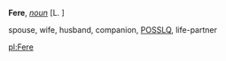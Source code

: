 {{rfc}}
'''Fere''', ''[[noun (part of speech)|noun]]'' [L. ]

spouse, wife, husband, companion, [[POSSLQ]], life-partner

[[pl:Fere]]